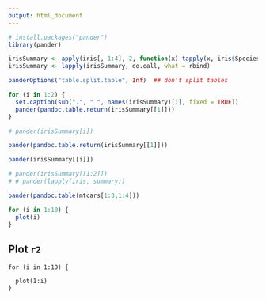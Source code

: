 ```yaml
---
output: html_document
---
```

```r
# install.packages("pander")
library(pander)
```

```r
irisSummary <- apply(iris[, 1:4], 2, function(x) tapply(x, iris$Species, summary))
irisSummary <- lapply(irisSummary, do.call, what = rbind)

panderOptions("table.split.table", Inf)  ## don't split tables

for (i in 1:2) {
  set.caption(sub(".", " ", names(irisSummary)[1], fixed = TRUE))
  pander(pandoc.table.return(irisSummary[[1]]))
}

# pander(irisSummary[i])

pander(pandoc.table.return(irisSummary[[1]]))

pander(irisSummary[[i]])

# pander(irisSummary[[1:2]])
# # pander(lapply(iris, summary))

pander(pandoc.table(mtcars[1:3,1:4]))

```

```r
for (i in 1:10) {
  plot(i)
}
```




Plot `r2`
-----------


```r2
for (i in 1:10) {

  plot(1:i)
}
```